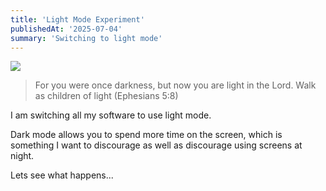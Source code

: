```yaml
---
title: 'Light Mode Experiment'
publishedAt: '2025-07-04'
summary: 'Switching to light mode'
---
```


<img src="light.jpg" />

> For you were once darkness, but now you are light in the Lord. Walk as children of light (Ephesians 5:8)

I am switching all my software to use light mode.

Dark mode allows you to spend more time on the screen, which is something I want to discourage as well as discourage using screens at night.

Lets see what happens...

